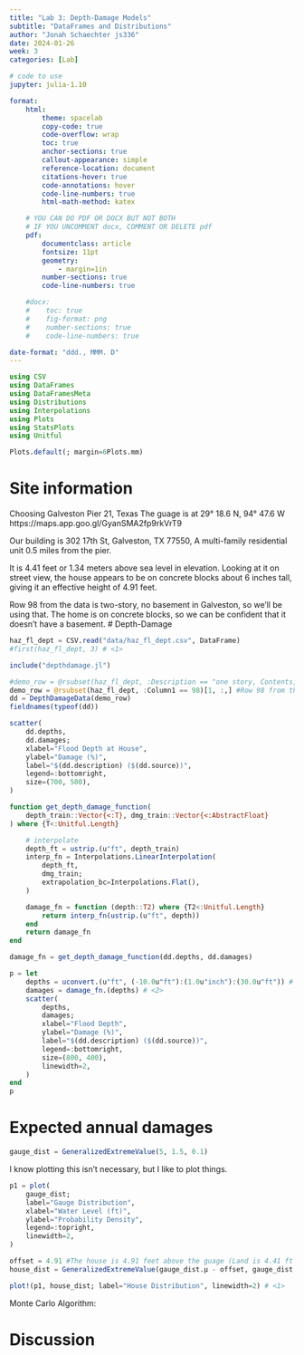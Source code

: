 ```yaml
---
title: "Lab 3: Depth-Damage Models"
subtitle: "DataFrames and Distributions"
author: "Jonah Schaechter js336"
date: 2024-01-26
week: 3
categories: [Lab]

# code to use
jupyter: julia-1.10

format: 
    html:
        theme: spacelab
        copy-code: true
        code-overflow: wrap
        toc: true
        anchor-sections: true
        callout-appearance: simple
        reference-location: document
        citations-hover: true
        code-annotations: hover
        code-line-numbers: true
        html-math-method: katex

    # YOU CAN DO PDF OR DOCX BUT NOT BOTH
    # IF YOU UNCOMMENT docx, COMMENT OR DELETE pdf
    pdf:
        documentclass: article
        fontsize: 11pt
        geometry:
            - margin=1in  
        number-sections: true
        code-line-numbers: true

    #docx: 
    #    toc: true
    #    fig-format: png
    #    number-sections: true
    #    code-line-numbers: true

date-format: "ddd., MMM. D"
---
```



```julia
using CSV
using DataFrames
using DataFramesMeta
using Distributions
using Interpolations
using Plots
using StatsPlots
using Unitful

Plots.default(; margin=6Plots.mm)
```

# Site information

Choosing Galveston Pier 21, Texas
The guage is at 29° 18.6 N, 94° 47.6 W
https://maps.app.goo.gl/GyanSMA2fp9rkVrT9

Our building is 302 17th St, Galveston, TX 77550,
A multi-family residential unit 0.5 miles from the pier.

It is 4.41 feet or 1.34 meters above sea level in elevation.
Looking at it on street view, the house appears to be on concrete blocks about 6 inches tall, giving it an effective height of 4.91 feet.

Row 98 from the data is two-story, no basement in Galveston, so we'll be using that.  The home is on concrete blocks, so we can be confident that it doesn't have a basement.
# Depth-Damage
```julia
haz_fl_dept = CSV.read("data/haz_fl_dept.csv", DataFrame)
#first(haz_fl_dept, 3) # <1>

include("depthdamage.jl")

#demo_row = @rsubset(haz_fl_dept, :Description == "one story, Contents, fresh water, short duration")[1, :,]
demo_row = @rsubset(haz_fl_dept, :Column1 == 98)[1, :,] #Row 98 from the data is two-story, no basement in Galveston
dd = DepthDamageData(demo_row)
fieldnames(typeof(dd))
```

```julia
scatter(
    dd.depths,
    dd.damages;
    xlabel="Flood Depth at House",
    ylabel="Damage (%)",
    label="$(dd.description) ($(dd.source))",
    legend=:bottomright,
    size=(700, 500),
)
```


```julia
function get_depth_damage_function(
    depth_train::Vector{<:T}, dmg_train::Vector{<:AbstractFloat}
) where {T<:Unitful.Length}

    # interpolate
    depth_ft = ustrip.(u"ft", depth_train)
    interp_fn = Interpolations.LinearInterpolation(
        depth_ft,
        dmg_train;
        extrapolation_bc=Interpolations.Flat(),
    )

    damage_fn = function (depth::T2) where {T2<:Unitful.Length}
        return interp_fn(ustrip.(u"ft", depth))
    end
    return damage_fn
end
```

```julia
damage_fn = get_depth_damage_function(dd.depths, dd.damages)
```

```julia
p = let
    depths = uconvert.(u"ft", (-10.0u"ft"):(1.0u"inch"):(30.0u"ft")) # <1>
    damages = damage_fn.(depths) # <2>
    scatter(
        depths,
        damages;
        xlabel="Flood Depth",
        ylabel="Damage (%)",
        label="$(dd.description) ($(dd.source))",
        legend=:bottomright,
        size=(800, 400),
        linewidth=2,
    )
end
p
```

# Expected annual damages
```julia
gauge_dist = GeneralizedExtremeValue(5, 1.5, 0.1)
```
I know plotting this isn't necessary, but I like to plot things.
```julia
p1 = plot(
    gauge_dist;
    label="Gauge Distribution",
    xlabel="Water Level (ft)",
    ylabel="Probability Density",
    legend=:topright,
    linewidth=2,
)
```

```julia
offset = 4.91 #The house is 4.91 feet above the guage (Land is 4.41 ft + 0.5 ft concrete blocks the house is built on.)
house_dist = GeneralizedExtremeValue(gauge_dist.μ - offset, gauge_dist.σ, gauge_dist.ξ)
```

```julia
plot!(p1, house_dist; label="House Distribution", linewidth=2) # <1>
```

Monte Carlo Algorithm:


# Discussion